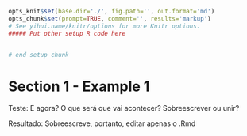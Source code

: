 ```r
opts_knit$set(base.dir='./', fig.path='', out.format='md')
opts_chunk$set(prompt=TRUE, comment='', results='markup')
# See yihui.name/knitr/options for more Knitr options.
##### Put other setup R code here


# end setup chunk
```

# Section 1 - Example 1

Teste: E agora? O que será que vai acontecer? Sobreescrever ou unir?

Resultado: Sobreescreve, portanto, editar apenas o .Rmd
